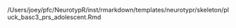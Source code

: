 /Users/joey/pfc/NeurotypR/inst/rmarkdown/templates/neurotypr/skeleton/pluck_basc3_prs_adolescent.Rmd
